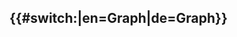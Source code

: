 <h2 class="section-collapsible-initial-collapsed section-heading--collapsed">{{#switch:{{USERLANGUAGECODE}}|en=Graph|de=Graph}}</h2>
<div style="width: 100%;" class="InteractiveSemanticGraph" data-config='{ "root":"{{FULLPAGENAME}}", "properties":["IsA","-IsA","HasSchema", "-IsInstanceOf","IsLocatedIn"], "ignore_properties":["Subcategory_of", "-Subcategory_of", "Has_query", "Display_title_of", "Display_title_of_lowercase", "Display_title_of_normalized"], "permalink":true, "depth":2, "edit": true,  "query_limit":25}'></div>
<br>
<br>